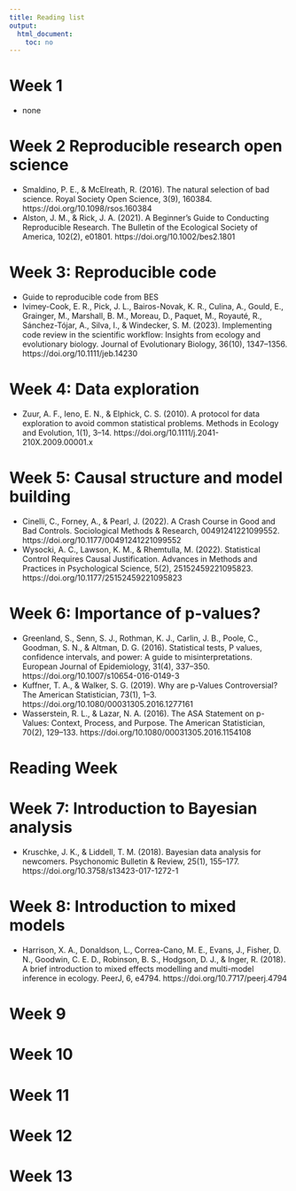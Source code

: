 ```yaml
---
title: Reading list
output:
  html_document:
    toc: no
---
```


# Week 1

- none

# Week 2 Reproducible research open science

- Smaldino, P. E., & McElreath, R. (2016). The natural selection of bad science. Royal Society Open Science, 3(9), 160384. https://doi.org/10.1098/rsos.160384
- Alston, J. M., & Rick, J. A. (2021). A Beginner’s Guide to Conducting Reproducible Research. The Bulletin of the Ecological Society of America, 102(2), e01801. https://doi.org/10.1002/bes2.1801

# Week 3:  Reproducible code

- Guide to reproducible code from BES
- Ivimey-Cook, E. R., Pick, J. L., Bairos-Novak, K. R., Culina, A., Gould, E., Grainger, M., Marshall, B. M., Moreau, D., Paquet, M., Royauté, R., Sánchez-Tójar, A., Silva, I., & Windecker, S. M. (2023). Implementing code review in the scientific workflow: Insights from ecology and evolutionary biology. Journal of Evolutionary Biology, 36(10), 1347–1356. https://doi.org/10.1111/jeb.14230

# Week 4: Data exploration

- Zuur, A. F., Ieno, E. N., & Elphick, C. S. (2010). A protocol for data exploration to avoid common statistical problems. Methods in Ecology and Evolution, 1(1), 3–14. https://doi.org/10.1111/j.2041-210X.2009.00001.x


# Week 5: Causal structure and model building

- Cinelli, C., Forney, A., & Pearl, J. (2022). A Crash Course in Good and Bad Controls. Sociological Methods & Research, 00491241221099552. https://doi.org/10.1177/00491241221099552
- Wysocki, A. C., Lawson, K. M., & Rhemtulla, M. (2022). Statistical Control Requires Causal Justification. Advances in Methods and Practices in Psychological Science, 5(2), 25152459221095823. https://doi.org/10.1177/25152459221095823

# Week 6: Importance of p-values?

- Greenland, S., Senn, S. J., Rothman, K. J., Carlin, J. B., Poole, C., Goodman, S. N., & Altman, D. G. (2016). Statistical tests, P values, confidence intervals, and power: A guide to misinterpretations. European Journal of Epidemiology, 31(4), 337–350. https://doi.org/10.1007/s10654-016-0149-3
- Kuffner, T. A., & Walker, S. G. (2019). Why are p-Values Controversial? The American Statistician, 73(1), 1–3. https://doi.org/10.1080/00031305.2016.1277161
- Wasserstein, R. L., & Lazar, N. A. (2016). The ASA Statement on p-Values: Context, Process, and Purpose. The American Statistician, 70(2), 129–133. https://doi.org/10.1080/00031305.2016.1154108

# Reading Week


# Week 7: Introduction to Bayesian analysis

- Kruschke, J. K., & Liddell, T. M. (2018). Bayesian data analysis for newcomers. Psychonomic Bulletin & Review, 25(1), 155–177. https://doi.org/10.3758/s13423-017-1272-1

# Week 8: Introduction to mixed models

- Harrison, X. A., Donaldson, L., Correa-Cano, M. E., Evans, J., Fisher, D. N., Goodwin, C. E. D., Robinson, B. S., Hodgson, D. J., & Inger, R. (2018). A brief introduction to mixed effects modelling and multi-model inference in ecology. PeerJ, 6, e4794. https://doi.org/10.7717/peerj.4794


# Week 9

# Week 10

# Week 11

# Week 12

# Week 13